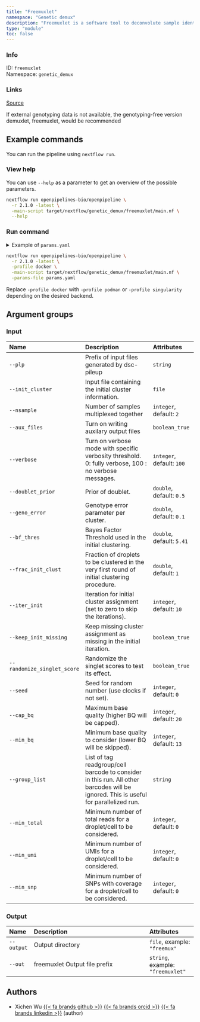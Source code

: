 ```yaml
---
title: "Freemuxlet"
namespace: "Genetic demux"
description: "Freemuxlet is a software tool to deconvolute sample identity and identify multiplets when multiple samples are pooled by barcoded single cell sequencing."
type: "module"
toc: false
---
```


::: {.column-margin}

### Info

ID: `freemuxlet`  
Namespace: `genetic_demux`

### Links
[Source](https://github.com/openpipelines-bio/openpipeline/blob/2.1.0/src/genetic_demux/freemuxlet/config.vsh.yaml){.btn-action .btn-sm .btn-info .btn role="button"}

:::

If external genotyping
data is not available, the genotyping-free version demuxlet, freemuxlet, would be recommended

## Example commands

You can run the pipeline using `nextflow run`.

### View help

You can use `--help` as a parameter to get an overview of the possible parameters.

```bash
nextflow run openpipelines-bio/openpipeline \
  -r 2.1.0 -latest \
  -main-script target/nextflow/genetic_demux/freemuxlet/main.nf \
  --help
```

### Run command

<details>
<summary>Example of `params.yaml`</summary>
```yaml
# Input
# plp: "foo"
# init_cluster: "path/to/file"
nsample: 2
aux_files: false
verbose: 100
doublet_prior: 0.5
geno_error: 0.1
bf_thres: 5.41
frac_init_clust: 1.0
iter_init: 10
keep_init_missing: false
randomize_singlet_score: false
seed: 0
cap_bq: 20
min_bq: 13
# group_list: "foo"
min_total: 0
min_umi: 0
min_snp: 0

# Output
# output: "$id.$key.output"
# out: "freemuxlet"

# Nextflow input-output arguments
publish_dir: # please fill in - example: "output/"
# param_list: "my_params.yaml"

# Arguments
```
</details>

```bash
nextflow run openpipelines-bio/openpipeline \
  -r 2.1.0 -latest \
  -profile docker \
  -main-script target/nextflow/genetic_demux/freemuxlet/main.nf \
  -params-file params.yaml
```

:::{.callout-note}
Replace `-profile docker` with `-profile podman` or `-profile singularity` depending on the desired backend.
:::

## Argument groups

### Input

|Name                        |Description                                                                                                                          |Attributes                |
|:----------|:--------------------------------------------------|:--------------------|
|`--plp`                     |Prefix of input files generated by dsc-pileup                                                                                        |`string`                  |
|`--init_cluster`            |Input file containing the initial cluster information.                                                                               |`file`                    |
|`--nsample`                 |Number of samples multiplexed together                                                                                               |`integer`, default: `2`   |
|`--aux_files`               |Turn on writing auxilary output files                                                                                                |`boolean_true`            |
|`--verbose`                 |Turn on verbose mode with specific verbosity threshold. 0: fully verbose, 100 : no verbose messages.                                 |`integer`, default: `100` |
|`--doublet_prior`           |Prior of doublet.                                                                                                                    |`double`, default: `0.5`  |
|`--geno_error`              |Genotype error parameter per cluster.                                                                                                |`double`, default: `0.1`  |
|`--bf_thres`                |Bayes Factor Threshold used in the initial clustering.                                                                               |`double`, default: `5.41` |
|`--frac_init_clust`         |Fraction of droplets to be clustered in the very first round of initial clustering procedure.                                        |`double`, default: `1`    |
|`--iter_init`               |Iteration for initial cluster assignment (set to zero to skip the iterations).                                                       |`integer`, default: `10`  |
|`--keep_init_missing`       |Keep missing cluster assignment as missing in the initial iteration.                                                                 |`boolean_true`            |
|`--randomize_singlet_score` |Randomize the singlet scores to test its effect.                                                                                     |`boolean_true`            |
|`--seed`                    |Seed for random number (use clocks if not set).                                                                                      |`integer`, default: `0`   |
|`--cap_bq`                  |Maximum base quality (higher BQ will be capped).                                                                                     |`integer`, default: `20`  |
|`--min_bq`                  |Minimum base quality to consider (lower BQ will be skipped).                                                                         |`integer`, default: `13`  |
|`--group_list`              |List of tag readgroup/cell barcode to consider in this run. All other barcodes will be ignored. This is useful for parallelized run. |`string`                  |
|`--min_total`               |Minimum number of total reads for a droplet/cell to be considered.                                                                   |`integer`, default: `0`   |
|`--min_umi`                 |Minimum number of UMIs for a droplet/cell to be considered.                                                                          |`integer`, default: `0`   |
|`--min_snp`                 |Minimum number of SNPs with coverage for a droplet/cell to be considered.                                                            |`integer`, default: `0`   |


### Output

|Name       |Description                   |Attributes                        |
|:----------|:--------------------------------------------------|:--------------------|
|`--output` |Output directory              |`file`, example: `"freemux"`      |
|`--out`    |freemuxlet Output file prefix |`string`, example: `"freemuxlet"` |

## Authors


  * Xichen Wu [{{< fa brands github >}}](https://github.com/wxicu) [{{< fa brands orcid >}}](https://orcid.org/0009-0008-2168-4508) [{{< fa brands linkedin >}}](https://linkedin.com/in/xichen-wu) (author)

